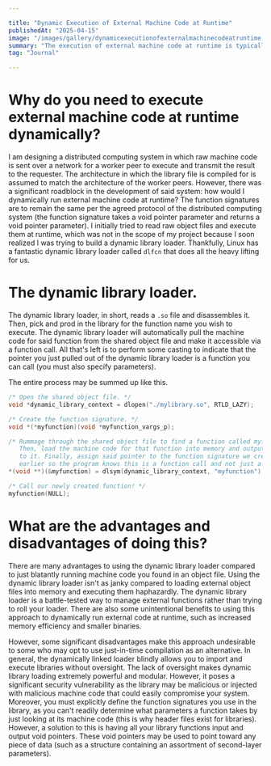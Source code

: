 ```yaml
---

title: "Dynamic Execution of External Machine Code at Runtime"
publishedAt: "2025-04-15"
image: "/images/gallery/dynamicexecutionofexternalmachinecodeatruntime.jpg"
summary: "The execution of external machine code at runtime is typically a difficult endeavour. However, there's a convenient and reliable way of doing this."
tag: "Journal"

---
```


# Why do you need to execute external machine code at runtime dynamically?
I am designing a distributed computing system in which raw machine code is sent over a network for a worker peer to execute and transmit the result to the requester. The architecture in which the library file is compiled for is assumed to match the architecture of the worker peers. However, there was a significant roadblock in the development of said system: how would I dynamically run external machine code at runtime? The function signatures are to remain the same per the agreed protocol of the distributed computing system (the function signature takes a void pointer parameter and returns a void pointer parameter). I initially tried to read raw object files and execute them at runtime, which was not in the scope of my project because I soon realized I was trying to build a dynamic library loader. Thankfully, Linux has a fantastic dynamic library loader called ```dlfcn``` that does all the heavy lifting for us.

# The dynamic library loader.
The dynamic library loader, in short, reads a ```.so``` file and disassembles it. Then, pick and prod in the library for the function name you wish to execute. The dynamic library loader will automatically pull the machine code for said function from the shared object file and make it accessible via a function call. All that's left is to perform some casting to indicate that the pointer you just pulled out of the dynamic library loader is a function you can call (you must also specify parameters).

The entire process may be summed up like this.
```c
/* Open the shared object file. */
void *dynamic_library_context = dlopen("./mylibrary.so", RTLD_LAZY);

/* Create the function signature. */
void *(*myfunction)(void *myfunction_vargs_p);

/* Rummage through the shared object file to find a function called myfunction. 
   Then, load the machine code for that function into memory and output a pointer 
   to it. Finally, assign said pointer to the function signature we created
   earlier so the program knows this is a function call and not just a regular pointer. */
*(void **)(&myfunction) = dlsym(dynamic_library_context, "myfunction");

/* Call our newly created function! */
myfunction(NULL);
```

# What are the advantages and disadvantages of doing this?
There are many advantages to using the dynamic library loader compared to just blatantly running machine code you found in an object file. Using the dynamic library loader isn't as janky compared to loading external object files into memory and executing them haphazardly. The dynamic library loader is a battle-tested way to manage external functions rather than trying to roll your loader. There are also some unintentional benefits to using this approach to dynamically run external code at runtime, such as increased memory efficiency and smaller binaries.

However, some significant disadvantages make this approach undesirable to some who may opt to use just-in-time compilation as an alternative. In general, the dynamically linked loader blindly allows you to import and execute libraries without oversight. The lack of oversight makes dynamic library loading extremely powerful and modular. However, it poses a significant security vulnerability as the library may be malicious or injected with malicious machine code that could easily compromise your system. Moreover, you must explicitly define the function signatures you use in the library, as you can't readily determine what parameters a function takes by just looking at its machine code (this is why header files exist for libraries). However, a solution to this is having all your library functions input and output void pointers. These void pointers may be used to point toward any piece of data (such as a structure containing an assortment of second-layer parameters).